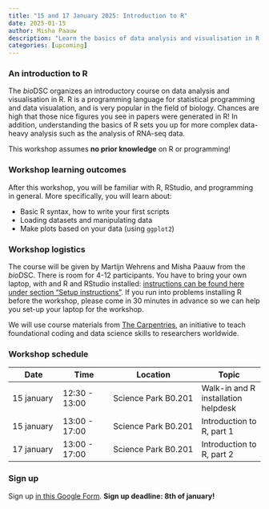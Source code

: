```yaml
---
title: "15 and 17 January 2025: Introduction to R"
date: 2025-01-15
author: Misha Paauw
description: "Learn the basics of data analysis and visualisation in R in this workshop."
categories: [upcoming]
---
```


### An introduction to R

The *bio*DSC organizes an introductory course on data analysis and visualisation in R. R is a programming language for statistical programming and data visualation, and is very popular in the field of biology. Chances are high that those nice figures you see in papers were generated in R! In addition, understanding the basics of R sets you up for more complex data-heavy analysis such as the analysis of RNA-seq data. 

This workshop assumes **no prior knowledge** on R or programming! 

### Workshop learning outcomes

After this workshop, you will be familiar with R, RStudio, and programming in general. More specifically, you will learn about:

* Basic R syntax, how to write your first scripts
* Loading datasets and manipulating data
* Make plots based on your data (using `ggplot2`)

### Workshop logistics

The course will be given by Martijn Wehrens and Misha Paauw from the *bio*DSC. There is room for 4-12 participants. You have to bring your own laptop, with and R and RStudio installed: [instructions can be found here under section "Setup instructions"](https://datacarpentry.github.io/r-socialsci/index.html#setup-instructions){target="_blank"}. If you run into problems installing R before the workshop, please come in 30 minutes in advance so we can help you set-up your laptop for the workshop.

We will use course materials from [The Carpentries](https://carpentries.org/about-us/){target="_blank"}, an initiative to teach foundational coding and data science skills to researchers worldwide.

### Workshop schedule

| Date | Time | Location | Topic |
| ---- | ---- | -------  | ----- |
| 15 january | 12:30 - 13:00 | Science Park B0.201 | Walk-in and R installation helpdesk |
| 15 january | 13:00 - 17:00 | Science Park B0.201 | Introduction to R, part 1 |
| 17 january | 13:00 - 17:00 | Science Park B0.201 | Introduction to R, part 2 | 

### Sign up

Sign up [in this Google Form](https://forms.gle/n9Ly5RRFEQAoJ3nJ7){target="_blank"}. **Sign up deadline: 8th of january!**